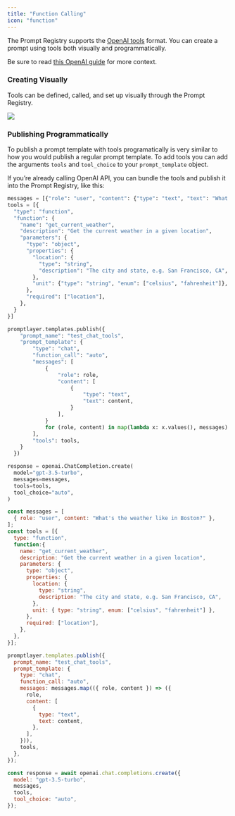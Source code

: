 ```yaml
---
title: "Function Calling"
icon: "function"
---
```



The Prompt Registry supports the [OpenAI tools](https://platform.openai.com/docs/guides/function-calling) format. You can create a prompt using tools both visually and programmatically.

Be sure to read [this OpenAI guide](https://platform.openai.com/docs/guides/function-calling) for more context.

### Creating Visually

Tools can be defined, called, and set up visually through the Prompt Registry.

<img src="/images/create-function.gif" />

### Publishing Programmatically

To publish a prompt template with tools programatically is very similar to how you would publish a regular prompt template. To add tools you can add the arguments `tools` and `tool_choice` to your `prompt_template` object.

If you’re already calling OpenAI API, you can bundle the tools and publish it into the Prompt Registry, like this:

<CodeGroup>

```python Python SDK
messages = [{"role": "user", "content": {"type": "text", "text": "What's the weather like in Boston?"}}]
tools = [{
  "type": "function",
  "function": {
    "name": "get_current_weather",
    "description": "Get the current weather in a given location",
    "parameters": {
      "type": "object",
      "properties": {
        "location": {
          "type": "string",
          "description": "The city and state, e.g. San Francisco, CA",
        },
        "unit": {"type": "string", "enum": ["celsius", "fahrenheit"]},
      },
      "required": ["location"],
    },
  }
}]

promptlayer.templates.publish({
    "prompt_name": "test_chat_tools",
    "prompt_template": {
        "type": "chat",
        "function_call": "auto",
        "messages": [
            {
                "role": role,
                "content": [
                    {
                        "type": "text",
                        "text": content,
                    }
                ],
            }
            for (role, content) in map(lambda x: x.values(), messages)
        ],
        "tools": tools,
    }
  })

response = openai.ChatCompletion.create(
  model="gpt-3.5-turbo",
  messages=messages,
  tools=tools,
  tool_choice="auto",
)
```

```js JavaScript
const messages = [
  { role: "user", content: "What's the weather like in Boston?" },
];
const tools = [{
  type: "function",
  function:{
    name: "get_current_weather",
    description: "Get the current weather in a given location",
    parameters: {
      type: "object",
      properties: {
        location: {
          type: "string",
          description: "The city and state, e.g. San Francisco, CA",
        },
        unit: { type: "string", enum: ["celsius", "fahrenheit"] },
      },
      required: ["location"],
    },
  },
}];

promptlayer.templates.publish({
  prompt_name: "test_chat_tools",
  prompt_template: {
    type: "chat",
    function_call: "auto",
    messages: messages.map(({ role, content }) => ({
      role,
      content: [
        {
          type: "text",
          text: content,
        },
      ],
    })),
    tools,
  },
});

const response = await openai.chat.completions.create({
  model: "gpt-3.5-turbo",
  messages,
  tools,
  tool_choice: "auto",
});
```

</CodeGroup>

